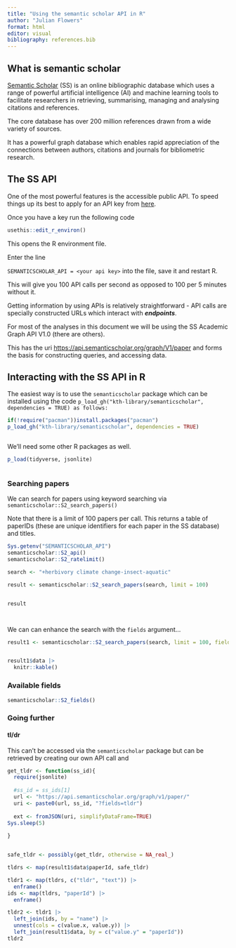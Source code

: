```yaml
---
title: "Using the semantic scholar API in R"
author: "Julian Flowers"
format: html
editor: visual
bibliography: references.bib
---
```


## What is semantic scholar

[Semantic Scholar](https://www.semanticscholar.org/me/research) (SS) is an online bibliographic database which uses a range of powerful artificial intelligence (AI) and machine learning tools to facilitate researchers in retrieving, summarising, managing and analysing citations and references.

The core database has over 200 million references drawn from a wide variety of sources.

It has a powerful graph database which enables rapid appreciation of the connections between authors, citations and journals for bibliometric research.

## The SS API

One of the most powerful features is the accessible public API. To speed things up its best to apply for an API key from [here](https://www.semanticscholar.org/product/api#Partner-Form).

Once you have a key run the following code

```r
usethis::edit_r_environ()
```

This opens the R environment file.

Enter the line

`SEMANTICSCHOLAR_API = <your api key>` into the file, save it and restart R.

This will give you 100 API calls per second as opposed to 100 per 5 minutes without it.

Getting information by using APIs is relatively straightforward - API calls are specially constructed URLs which interact with ***endpoints***.

For most of the analyses in this document we will be using the SS Academic Graph API V1.0 (there are others).

This has the uri <https://api.semanticscholar.org/graph/V1/paper> and forms the basis for constructing queries, and accessing data.

## Interacting with the SS API in R

The easiest way is to use the `semanticscholar` package which can be installed using the code `p_load_gh("kth-library/semanticscholar", dependencies = TRUE) as follows:`

```r

if(!require("pacman"))install.packages("pacman")
p_load_gh("kth-library/semanticscholar", dependencies = TRUE)



```

We'll need some other R packages as well.

```r
p_load(tidyverse, jsonlite)


```

```r

```

### Searching papers

We can search for papers using keyword searching via `semanticscholar::S2_search_papers()`

Note that there is a limit of 100 papers per call. This returns a table of paperIDs (these are unique identifiers for each paper in the SS database) and titles.

```r
Sys.getenv("SEMANTICSCHOLAR_API")
semanticscholar::S2_api()
semanticscholar::S2_ratelimit()

search <- "+herbivory climate change-insect-aquatic"

result <- semanticscholar::S2_search_papers(search, limit = 100)


result




```

We can can enhance the search with the `fields` argument...

```r

result1 <- semanticscholar::S2_search_papers(search, limit = 100, fields = c("year,abstract,title,venue,referenceCount,citationCount,fieldsOfStudy"))


result1$data |>
  knitr::kable()
```

### Available fields

```r
semanticscholar::S2_fields()
```

### Going further

#### tl/dr

This can't be accessed via the `semanticscholar` package but can be retrieved by creating our own API call and

```r
get_tldr <- function(ss_id){
  require(jsonlite)
  
  #ss_id = ss_ids[1]
  url <- "https://api.semanticscholar.org/graph/v1/paper/"
  uri <- paste0(url, ss_id, "?fields=tldr")
  
  ext <- fromJSON(uri, simplifyDataFrame=TRUE)
Sys.sleep(5)
  
}


safe_tldr <- possibly(get_tldr, otherwise = NA_real_)
```

```r

tldrs <- map(result1$data$paperId, safe_tldr)

tldr1 <- map(tldrs, c("tldr", "text")) |>
  enframe()
ids <- map(tldrs, "paperId") |>
  enframe()


```

```r

tldr2 <- tldr1 |>
  left_join(ids, by = "name") |>
  unnest(cols = c(value.x, value.y)) |>
  left_join(result1$data, by = c("value.y" = "paperId"))
tldr2

```
